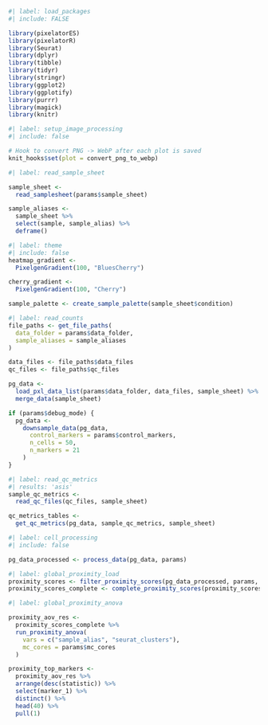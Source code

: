 
```r
#| label: load_packages
#| include: FALSE

library(pixelatorES)
library(pixelatorR)
library(Seurat)
library(dplyr)
library(tibble)
library(tidyr)
library(stringr)
library(ggplot2)
library(ggplotify)
library(purrr)
library(magick)
library(knitr)
```


```r
#| label: setup_image_processing
#| include: false

# Hook to convert PNG -> WebP after each plot is saved
knit_hooks$set(plot = convert_png_to_webp)

```

```r
#| label: read_sample_sheet

sample_sheet <-
  read_samplesheet(params$sample_sheet)

sample_aliases <-
  sample_sheet %>%
  select(sample, sample_alias) %>%
  deframe()
```

```r
#| label: theme
#| include: false
heatmap_gradient <-
  PixelgenGradient(100, "BluesCherry")

cherry_gradient <-
  PixelgenGradient(100, "Cherry")

sample_palette <- create_sample_palette(sample_sheet$condition)
```

```r
#| label: read_counts
file_paths <- get_file_paths(
  data_folder = params$data_folder,
  sample_aliases = sample_aliases
)

data_files <- file_paths$data_files
qc_files <- file_paths$qc_files

pg_data <-
  load_pxl_data_list(params$data_folder, data_files, sample_sheet) %>%
  merge_data(sample_sheet)

if (params$debug_mode) {
  pg_data <-
    downsample_data(pg_data,
      control_markers = params$control_markers,
      n_cells = 50,
      n_markers = 21
    )
}
```

```r
#| label: read_qc_metrics
#| results: 'asis'
sample_qc_metrics <-
  read_qc_files(qc_files, sample_sheet)

qc_metrics_tables <-
  get_qc_metrics(pg_data, sample_qc_metrics, sample_sheet)
```

```r
#| label: cell_processing
#| include: false

pg_data_processed <- process_data(pg_data, params)
```

```r
#| label: global_proximity_load
proximity_scores <- filter_proximity_scores(pg_data_processed, params, sample_levels = sample_aliases)
proximity_scores_complete <- complete_proximity_scores(proximity_scores)
```

```r
#| label: global_proximity_anova

proximity_aov_res <-
  proximity_scores_complete %>%
  run_proximity_anova(
    vars = c("sample_alias", "seurat_clusters"),
    mc_cores = params$mc_cores
  )

proximity_top_markers <-
  proximity_aov_res %>%
  arrange(desc(statistic)) %>%
  select(marker_1) %>%
  distinct() %>%
  head(40) %>%
  pull(1)
```
